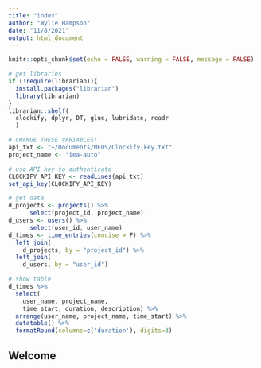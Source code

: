 ```yaml
---
title: "index"
author: "Wylie Hampson"
date: "11/8/2021"
output: html_document
---
```


```r
knitr::opts_chunk$set(echo = FALSE, warning = FALSE, message = FALSE)
```

```r
# get libraries
if (!require(librarian)){
  install.packages("librarian")
  library(librarian)
}
librarian::shelf(
  clockify, dplyr, DT, glue, lubridate, readr
  )

# CHANGE THESE VARIABLES!
api_txt <- "~/Documents/MEDS/Clockify-key.txt"
project_name <- "iea-auto"

# use API key to authenticate
CLOCKIFY_API_KEY <- readLines(api_txt)
set_api_key(CLOCKIFY_API_KEY)

# get data
d_projects <- projects() %>% 
      select(project_id, project_name)
d_users <- users() %>% 
      select(user_id, user_name)
d_times <- time_entries(concise = F) %>% 
  left_join(
    d_projects, by = "project_id") %>% 
  left_join(
    d_users, by = "user_id")

# show table
d_times %>% 
  select(
    user_name, project_name, 
    time_start, duration, description) %>% 
  arrange(user_name, project_name, time_start) %>% 
  datatable() %>%
  formatRound(columns=c('duration'), digits=3)
```
## Welcome
